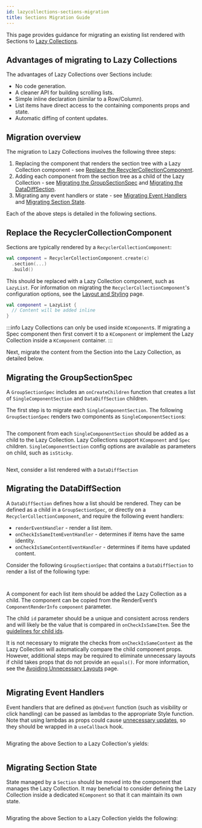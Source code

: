 ```yaml
---
id: lazycollections-sections-migration
title: Sections Migration Guide
---
```


This page provides guidance for migrating an existing list rendered with Sections to [Lazy Collections](lazycollections.mdx).

## Advantages of migrating to Lazy Collections

The advantages of Lazy Collections over Sections include:

* No code generation.
* A cleaner API for building scrolling lists.
* Simple inline declaration (similar to a Row/Column).
* List items have direct access to the containing components props and state.
* Automatic diffing of content updates.

## Migration overview

The migration to Lazy Collections involves the following three steps:

1. Replacing the component that renders the section tree with a Lazy Collection component - see [Replace the RecyclerCollectionComponent](#replace-the-recyclercollectioncomponent).
2. Adding each component from the section tree as a child of the Lazy Collection - see [Migrating the GroupSectionSpec](#migrating-the-groupsectionspec) and [Migrating the DataDiffSection](#migrating-the-datadiffsection).
3. Migrating any event handlers or state - see [Migrating Event Handlers](#migrating-event-handlers) and [Migrating Section State](#migrating-section-state).

Each of the above steps is detailed in the following sections.

## Replace the RecyclerCollectionComponent

Sections are typically rendered by a `RecyclerCollectionComponent`:

```kotlin
val component = RecyclerCollectionComponent.create(c)
  .section(...)
  .build()
```

This should be replaced with a Lazy Collection component, such as `LazyList`. For information on migrating the `RecyclerCollectionComponent`'s configuration options, see the [Layout and Styling](lazycollections-layout.mdx) page.

```kotlin
val component = LazyList {
  // Content will be added inline
}
```

:::info
Lazy Collections can only be used inside `KComponent`s. If migrating a Spec component then first convert it to a `KComponent` or implement the Lazy Collection inside a `KComponent` container.
:::

Next, migrate the content from the Section into the Lazy Collection, as detailed below.

## Migrating the GroupSectionSpec

A `GroupSectionSpec` includes an `onCreateChildren` function that creates a list of `SingleComponentSection` and `DataDiffSection` children.

The first step is to migrate each `SingleComponentSection`. The following `GroupSectionSpec` renders two components as `SingleComponentSection`s:

```kotlin file=sample/src/main/java/com/facebook/samples/litho/kotlin/documentation/SimpleGroupSectionSpec.kt start=start_example end=end_example
```

The component from each `SingleComponentSection` should be added as a child to the Lazy Collection. Lazy Collections support `KComponent` and `Spec` children. `SingleComponentSection` config options are available as parameters on child, such as `isSticky`.

```kotlin file=sample/src/main/java/com/facebook/samples/litho/kotlin/collection/SectionsMigrations.kt start=start_simple_group end=end_simple_group
```

Next, consider a list rendered with a `DataDiffSection`

## Migrating the DataDiffSection

A `DataDiffSection` defines how a list should be rendered. They can be defined as a child in a `GroupSectionSpec`, or directly on a `RecyclerCollectionComponent`, and require the following event handlers:

* `renderEventHandler` - render a list item.
* `onCheckIsSameItemEventHandler` - determines if items have the same identity.
* `onCheckIsSameContentEventHandler` - determines if items have updated content.

Consider the following `GroupSectionSpec` that contains a `DataDiffSection` to render a list of the following type:

```kotlin file=sample/src/main/java/com/facebook/samples/litho/kotlin/documentation/ListSectionSpec.kt start=start_data_type end=end_data_type
```

```kotlin file=sample/src/main/java/com/facebook/samples/litho/kotlin/documentation/ListSectionSpec.kt start=start_example end=end_example
```

A component for each list item should be added the Lazy Collection as a child. The component can be copied from the RenderEvent’s `ComponentRenderInfo` `component` parameter.

The child `id` parameter should be a unique and consistent across renders and will likely be the value that is compared in `onCheckIsSameItem`. See the [guidelines for child ids](lazycollections-working-with-updates.mdx#child-identity).

It is not necessary to migrate the checks from `onCheckIsSameContent` as the Lazy Collection will automatically compare the child component props. However, additional steps may be required to eliminate unnecessary layouts if child takes props that do not provide an `equals()`. For more information, see the [Avoiding Unnecessary Layouts](lazycollections-working-with-updates.mdx##avoiding-unecessary-layouts) page.

```kotlin file=sample/src/main/java/com/facebook/samples/litho/kotlin/collection/SectionsMigrations.kt start=start_list end=end_list
```

## Migrating Event Handlers

Event handlers that are defined as `@OnEvent` function (such as visibility or click handling) can be passed as lambdas to the appropriate Style function. Note that using lambdas as props could cause [unnecessary updates](lazycollections-working-with-updates.mdx#using-lambdas-as-props), so they should be wrapped in a `useCallback` hook.

```kotlin file=sample/src/main/java/com/facebook/samples/litho/kotlin/documentation/EventHandlerSectionSpec.kt start=start_example end=end_example
```

Migrating the above Section to a Lazy Collection's yields:

```kotlin file=sample/src/main/java/com/facebook/samples/litho/kotlin/collection/SectionsMigrations.kt start=start_event_handler end=end_event_handler
```

## Migrating Section State

State managed by a `Section` should be moved into the component that manages the Lazy Collection. It may beneficial to consider defining the Lazy Collection inside a dedicated `KComponent` so that it can maintain its own state.

```kotlin file=sample/src/main/java/com/facebook/samples/litho/kotlin/documentation/StateSectionSpec.kt start=start_example end=end_example
```

Migrating the above Section to a Lazy Collection yields the following:

```kotlin file=sample/src/main/java/com/facebook/samples/litho/kotlin/collection/SectionsMigrations.kt start=start_state end=end_state
```
